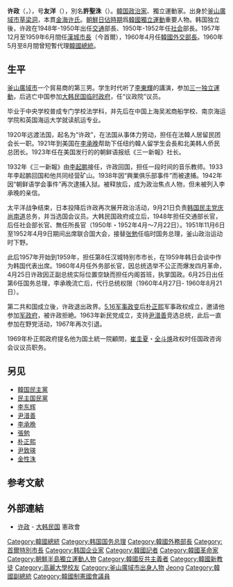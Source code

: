 {{Infobox President
| original_name ={{lang|ko|허정}}
| image = Heo Jeong.png
| caption       =
| country       ={{KOR}}
| office = {{ROK}}代理[[韓國總統|總統]]
| term_start    =1960年5月3日
| term_end      =1960年8月12日
| vice_occupation= 無
| vice_president= 無
| predecessor   = [[李承晩|李承晩]]
| successor     = [[尹潽善|尹潽善]]
| birth_date    = 1896年4月8日
| birth_place   = {{flag|Joseon|1893}}[[慶尙南道|慶尙南道]][[釜山广域市|釜山府]]{{link-ko|草梁洞|초량동}}19通10号
| death_date    = 1988年9月18日（92歲）
| death_place   = {{KOR}}[[首尔特別市|首尔特別市]][[鐘路區|鐘路區]]{{link-ko|平倉洞|평창동}}505-13番地
| resting_place = {{KOR}}[[首尔特別市|首尔特別市]][[銅雀區|銅雀區]][[銅雀洞|銅雀洞]][[國立首爾顯忠院|國立首爾顯忠院]]
| nationality = {{ROK}}
| religion      = [[儒家|儒教]]（[[宋明理學|性理学]]） → [[基督新教|基督新教]]（{{link-ko|大韓監理會|기독교대한감리회}}）
| alma_mater  = {{flagicon|Great Britain}}[[倫敦大學|伦敦航海大学校 航海大学院]][[自然科学|自然科学]][[硕士|硕士]]
| profession    = 
| spouse        = 白貴蘭
| party         = [[無黨籍|無黨籍]]
}} 
{{Infobox Korean name
|hangul=허정
|hanja=許政
|rr=Heo Jeong
|mr=Hŏ Chŏng
|hangulho=우양
|hanjaho=友洋
|rrho=Uyang
|mrho=Uyang
|tablewidth=265
|color=lavender
}}
'''许政'''（{{kor|허정|'''許政'''|Heo Jeong}}，{{bd|1896年|4月8日|1988年|9月18日|catIdx=Heo, Jeong}}），号'''友洋'''（{{lang|ko|'''우양'''}}），別名'''許聖洙'''（{{lang|ko|허성수}}）。[[韓国|韓国]][[政治家|政治家]]、獨立運動家。出身於[[釜山廣域市|釜山廣域市]][[草梁洞|草梁洞]]，本貫[[金海许氏|金海许氏]]。[[朝鮮日佔時期|朝鮮日佔時期]]爲[[韓國獨立運動|韓國獨立運動]]重要人物。韩国独立後，许政在1948年-1950年出任[[大韓民國國土交通部|交通]]部長、1950年-1952年任[[社会|社会]]部長。1957年12月至1959年6月間任[[首爾市長列表|漢城市長]]（今首爾），1960年4月任[[韓國|韓國]][[外交部長|外交部長]]。1960年5月至8月間曾短暫代理[[韓國總統|韓國總統]]。

== 生平 ==
[[釜山廣域市|釜山廣域市]]一个貿易商的第三男。学生时代听了[[李東輝|李東輝]]的講演，参加[[三一独立運動|三一独立運動]]，后逃亡中国参加[[大韩民国临时政府|大韩民国临时政府]]，任“议政院”议员。

毕业于中央学校普成专门学校法学科，并先后在中国上海吴淞商船学校、南京海运学院和英国海运大学就读航运专业。

1920年远渡法国，起名为“许政”，在法国从事体力劳动，担任在法韓人居留民团会长一职。1921年到美国在[[李承晚|李承晚]]帮助下任纽约韓人留学生会長和北美韩人侨民总团长。1923年任在美国发行的的朝鲜语报纸《三一新報》社长。

1932年《三一新報》由[[李起鹏|李起鹏]]接任，许政回国，担任一段时间的音乐教师。1933年李起鹏回国和他共同经营矿山。1938年因“興業俱乐部事件”而被逮捕。1942年因“朝鲜语学会事件”再次逮捕入狱。被释放后，成为政治焦点人物，但未被列入李承晚的亲信。

太平洋战争结束，日本投降后许政再次展开政治活动，9月21日负责[[韩国民主党|韩国民主党]][[庆尚南道|庆尚南道]]总务，并当选国会议员。大韩民国政府成立后，1948年担任交通部长官，后任社会部长官、無任所長官（1950年・1952年4月～7月22日）。1951年11月6日至1952年4月9日期间出席联合国大会，接替[[张勉|张勉]]任临时国务总理，釜山政治运动时下野。

此后1957年开始到1959年，担任第8任汉城特别市市长，在1959年韩日会谈中作为韩国代表出席。1960年4月任外务部长官，因总统选举不公正而爆发四月革命，4月25日许政因正副总统实际位置空缺而担任内阁首班，执掌国政。6月25日出任第6任国务总理，李承晚流亡后，代行总统权限（1960年4月27日- 1960年8月21日）。

第二共和国成立後，许政退出政界。[[5.16军事政变|5.16军事政变]]后[[朴正熙|朴正熙]]军事政权成立，邀请他参加[[國家重建最高會議|军政府]]，被许政拒絶。1963年新民党成立，支持[[尹潽善|尹潽善]]竞选总统，此后一直参加在野党活动，1967年再次引退。

1969年朴正熙政府提名他为国土統一院顧問，[[崔圭夏|崔圭夏]]・[[全斗焕|全斗焕]]政权时任国政咨询会议议员职务。

== 另见 ==
* [[韓国民主黨|韓国民主黨]]
* [[民主国民黨|民主国民黨]]
* [[李东辉|李东辉]]
* [[尹潽善|尹潽善]]
* [[李承晩|李承晩]]
* [[張勉|張勉]]
* [[朴正熙|朴正熙]]
* [[尹致瑛|尹致瑛]]
* [[金性洙|金性洙]]

== 参考文献 ==
== 外部連結 ==
* [https://web.archive.org/web/20071011021638/http://www.rokps.or.kr/profile_result_ok.asp?num=57 许政] - [[大韩民国|大韩民国]] 憲政會

{{start box}}
{{s-before|[[张勉|张勉]]}}
{{s-title|[[韓國總理|韓國總理]]（代行）|1951年－1952年}}
{{s-after|[[张勉|张勉]]}}
{{s-before|[[白漢成|白漢成]]（代）}}
{{s-title|[[韓國總理|韓國總理]]|1960年4月－1960年8月}}
{{s-after|[[張勉_(韓國)|张勉]]}}
{{s-before|[[李承晩|李承晩]]}}
{{s-title|[[韓國總統|韓國總統]]（代行）|1960年4月－1960年8月}}
{{s-after|[[尹潽善|尹潽善]]}}
{{s-before|[[高在鳳|高在鳳]]}}
{{s-title|[[首爾市長列表|漢城市長]]|1957年2月14日－1959年6月11日}}
{{s-after|[[任興淳|任興淳]]}}
{{end box}}
{{大韩民国国务总理}}
{{韓國總統}}

{{DEFAULTSORT:Heo, Jeong}}
[[Category:韓國總統|Category:韓國總統]]
[[Category:韩国国务总理|Category:韩国国务总理]]
[[Category:韓國外務部長|Category:韓國外務部長]]
[[Category:首爾特別市長|Category:首爾特別市長]]
[[Category:韩国企业家|Category:韩国企业家]]
[[Category:韓國記者|Category:韓國記者]]
[[Category:韓國革命家|Category:韓國革命家]]
[[Category:朝鮮半島獨立運動人物|Category:朝鮮半島獨立運動人物]]
[[Category:韓國反共主義者|Category:韓國反共主義者]]
[[Category:韓國新教徒|Category:韓國新教徒]]
[[Category:高麗大學校友|Category:高麗大學校友]]
[[Category:釜山廣域市出身人物|Category:釜山廣域市出身人物]]
[[Category:许姓|Jeong]]
[[Category:韓國副總統|Category:韓國副總統]]
[[Category:韓國制憲國會議員|Category:韓國制憲國會議員]]